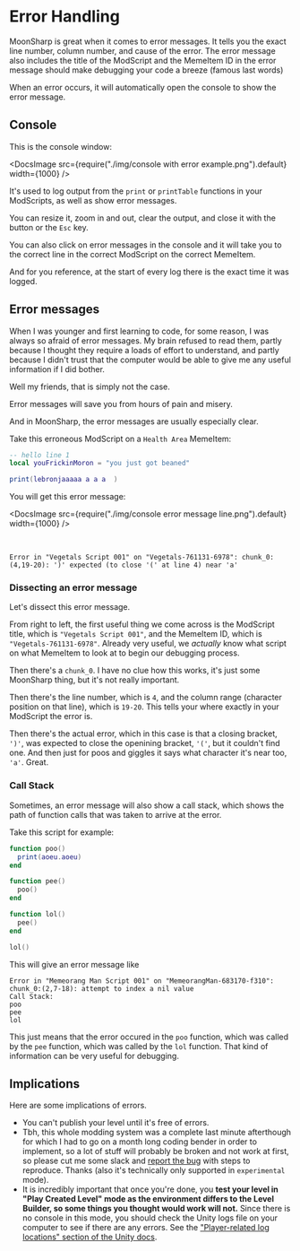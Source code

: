 
# Error Handling

MoonSharp is great when it comes to error messages. It tells you the exact line number, column number, and cause of the error. The error message also includes the title of the ModScript and the MemeItem ID in the error message should make debugging your code a breeze (famous last words)

When an error occurs, it will automatically open the console to show the error message.

## Console

This is the console window:

<DocsImage
  src={require("./img/console with error example.png").default}
  width={1000}
/>

It's used to log output from the `print` or `printTable` functions in your ModScripts, as well as show error messages.

You can resize it, zoom in and out, clear the output, and close it with the button or the `Esc` key.

You can also click on error messages in the console and it will take you to the correct line in the correct ModScript on the correct MemeItem.

And for you reference, at the start of every log there is the exact time it was logged.

## Error messages

When I was younger and first learning to code, for some reason, I was always so afraid of error messages. My brain refused to read them, partly because I thought they require a loads of effort to understand, and partly because I didn't trust that the computer would be able to give me any useful information if I did bother.

Well my friends, that is simply not the case.

Error messages will save you from hours of pain and misery.

And in MoonSharp, the error messages are usually especially clear.

Take this erroneous ModScript on a `Health Area` MemeItem:

```lua
-- hello line 1
local youFrickinMoron = "you just got beaned"

print(lebronjaaaaa a a a  )
```

You will get this error message:

<DocsImage
  src={require("./img/console error message line.png").default}
  width={1000}
/>

<br />

```
Error in "Vegetals Script 001" on "Vegetals-761131-6978": chunk_0:(4,19-20): ')' expected (to close '(' at line 4) near 'a'
```

### Dissecting an error message

Let's dissect this error message.

From right to left, the first useful thing we come across is the ModScript title, which is `"Vegetals Script 001"`, and the MemeItem ID, which is `"Vegetals-761131-6978"`. Already very useful, we _actually_ know what script on what MemeItem to look at to begin our debugging process.

Then there's a `chunk_0`. I have no clue how this works, it's just some MoonSharp thing, but it's not really important.

Then there's the line number, which is `4`, and the column range (character position on that line), which is `19-20`.
This tells your where exactly in your ModScript the error is.

Then there's the actual error, which in this case is that a closing bracket, `')'`, was expected to close the openining bracket, `'('`, but it couldn't find one. And then just for poos and giggles it says what character it's near too, `'a'`. Great.

### Call Stack

Sometimes, an error message will also show a call stack, which shows the path of function calls that was taken to arrive at the error.

Take this script for example:

```lua
function poo()
  print(aoeu.aoeu)
end

function pee()
  poo()
end

function lol()
  pee()
end

lol()
```

This will give an error message like

```
Error in "Memeorang Man Script 001" on "MemeorangMan-683170-f310": chunk_0:(2,7-18): attempt to index a nil value
Call Stack:
poo
pee
lol
```

This just means that the error occured in the `poo` function, which was called by the `pee` function, which was called by the `lol` function. That kind of information can be very useful for debugging.

## Implications

Here are some implications of errors.

- You can't publish your level until it's free of errors.
- Tbh, this whole modding system was a complete last minute afterthough for which I had to go on a month long coding bender in order to implement, so a lot of stuff will probably be broken and not work at first, so please cut me some slack and [report the bug](https://github.com/EthanSK/Ye-Olde-Meme-Game-2-Public/issues/new/choose) with steps to reproduce. Thanks (also it's technically only supported in `experimental` mode).
- It is incredibly important that once you're done, you **test your level in "Play Created Level" mode as the environment differs to the Level Builder, so some things you thought would work will not.** Since there is no console in this mode, you should check the Unity logs file on your computer to see if there are any errors. See the ["Player-related log locations" section of the Unity docs](https://docs.unity3d.com/Manual/LogFiles.html).
